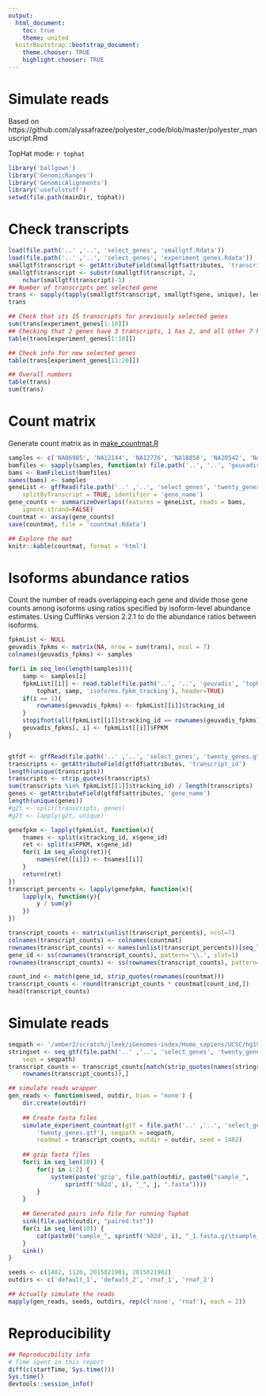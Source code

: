 ```yaml
---
output:
  html_document:
    toc: true
    theme: united
  knitrBootstrap::bootstrap_document:
    theme.chooser: TRUE
    highlight.chooser: TRUE
---
```


Simulate reads
==============

Based on https://github.com/alyssafrazee/polyester_code/blob/master/polyester_manuscript.Rmd

TopHat mode: `r tophat`


```r
library('ballgown')
library('GenomicRanges')
library('GenomicAlignments')
library('usefulstuff')
setwd(file.path(mainDir, tophat))
```


# Check transcripts


```r
load(file.path('..' ,'..', 'select_genes', 'smallgtf.Rdata'))
load(file.path('..' ,'..', 'select_genes', 'experiment_genes.Rdata'))
smallgtf$transcript <- getAttributeField(smallgtf$attributes, 'transcript_id')
smallgtf$transcript <- substr(smallgtf$transcript, 2,
    nchar(smallgtf$transcript)-1)
## Number of transcripts per selected gene
trans <- sapply(tapply(smallgtf$transcript, smallgtf$gene, unique), length)
trans

## Check that its 15 transcripts for previously selected genes
sum(trans[experiment_genes[1:10]])
## Checking that 2 genes have 3 transcripts, 1 has 2, and all other 7 have 1
table(trans[experiment_genes[1:10]])

## Check info for new selected genes
table(trans[experiment_genes[11:20]])

## Overall numbers
table(trans)
sum(trans)
```

# Count matrix

Generate count matrix as in [make_countmat.R](https://github.com/alyssafrazee/polyester_code/blob/master/make_countmat.R)

```r
samples <- c('NA06985', 'NA12144', 'NA12776', 'NA18858', 'NA20542', 'NA20772', 'NA20815')
bamfiles <- sapply(samples, function(x) file.path('..', '..', 'geuvadis', 'tophat', tophat, x, 'accepted_hits.bam'))
bams <- BamFileList(bamfiles)
names(bams) <- samples
geneList <- gffRead(file.path('..' ,'..', 'select_genes', 'twenty_genes.gtf'), 
    splitByTranscript = TRUE, identifier = 'gene_name')
gene_counts <- summarizeOverlaps(features = geneList, reads = bams,
    ignore.strand=FALSE)
countmat <- assay(gene_counts)
save(countmat, file = 'countmat.Rdata')

## Explore the mat
knitr::kable(countmat, format = 'html')
```


# Isoforms abundance ratios

Count the number of reads overlapping each gene and divide those gene counts among isoforms using ratios specified by isoform-level abundance estimates. Using Cufflinks version 2.2.1 to do the abundance ratios between isoforms.

```r
fpkmList <- NULL
geuvadis_fpkms <- matrix(NA, nrow = sum(trans), ncol = 7)
colnames(geuvadis_fpkms) <- samples

for(i in seq_len(length(samples))){
    samp <- samples[i]
    fpkmList[[i]] <- read.table(file.path('..', '..', 'geuvadis', 'tophat', 
        tophat, samp, 'isoforms.fpkm_tracking'), header=TRUE)
    if(i == 1){
        rownames(geuvadis_fpkms) <- fpkmList[[i]]$tracking_id
    }
    stopifnot(all(fpkmList[[i]]$tracking_id == rownames(geuvadis_fpkms)))
    geuvadis_fpkms[, i] <- fpkmList[[i]]$FPKM
}


gtfdf <- gffRead(file.path('..' ,'..', 'select_genes', 'twenty_genes.gtf'))
transcripts <- getAttributeField(gtfdf$attributes, 'transcript_id')
length(unique(transcripts))
transcripts <- strip_quotes(transcripts)
sum(transcripts %in% fpkmList[[1]]$tracking_id) / length(transcripts)
genes <- getAttributeField(gtfdf$attributes, 'gene_name')
length(unique(genes))
#g2t <- split(transcripts, genes)
#g2t <- lapply(g2t, unique)

genefpkm <- lapply(fpkmList, function(x){
    tnames <- split(x$tracking_id, x$gene_id)
    ret <- split(x$FPKM, x$gene_id)
    for(i in seq_along(ret)){
        names(ret[[i]]) <- tnames[[i]]
    }
    return(ret)
})
transcript_percents <- lapply(genefpkm, function(x){
    lapply(x, function(y){
        y / sum(y)
    })
})

transcript_counts <- matrix(unlist(transcript_percents), ncol=7)
colnames(transcript_counts) <- colnames(countmat)
rownames(transcript_counts) <- names(unlist(transcript_percents))[seq_len(sum(trans))]
gene_id <- ss(rownames(transcript_counts), pattern='\\.', slot=1)
rownames(transcript_counts) <- ss(rownames(transcript_counts), pattern='\\.', slot=2)

count_ind <- match(gene_id, strip_quotes(rownames(countmat)))
transcript_counts <- round(transcript_counts * countmat[count_ind,])
head(transcript_counts)
```


# Simulate reads

```r
seqpath <- '/amber2/scratch/jleek/iGenomes-index/Homo_sapiens/UCSC/hg19/Sequence/Chromosomes' 
stringset <- seq_gtf(file.path('..' ,'..', 'select_genes', 'twenty_genes.gtf'),
    seqs = seqpath)
transcript_counts <- transcript_counts[match(strip_quotes(names(stringset)), 
    rownames(transcript_counts)),]

## simulate reads wrapper
gen_reads <- function(seed, outdir, bias = 'none') {
    dir.create(outdir)
    
    ## Create fasta files
    simulate_experiment_countmat(gtf = file.path('..' ,'..', 'select_genes',
        'twenty_genes.gtf'), seqpath = seqpath, 
        readmat = transcript_counts, outdir = outdir, seed = 1482)
    
    ## gzip fasta files
    for(i in seq_len(10)) {
    	for(j in 1:2) {
    		system(paste('gzip', file.path(outdir, paste0("sample_", 
                sprintf('%02d', i), "_", j, ".fasta"))))
    	}
    }
    
    ## Generated pairs info file for running Tophat
    sink(file.path(outdir, "paired.txt"))
    for(i in seq_len(10)) {
    	cat(paste0("sample_", sprintf('%02d', i), "_1.fasta.gz\tsample_", sprintf('%02d', i), "_2.fasta.gz\tsample", i, "\n"))
    }
    sink()
}

seeds <- c(1482, 1120, 2015021901, 2015021902)
outdirs <- c('default_1', 'default_2', 'rnaf_1', 'rnaf_2')

## Actually simulate the reads
mapply(gen_reads, seeds, outdirs, rep(c('none', 'rnaf'), each = 2))
```





# Reproducibility

```r
## Reproducibility info
# Time spent in this report
diff(c(startTime, Sys.time()))
Sys.time()
devtools::session_info()
```

